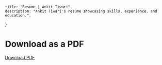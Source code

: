     title: "Resume | Ankit Tiwari",
    description: "Ankit Tiwari's resume showcasing skills, experience, and education.",
}

# Download as a PDF
[Download PDF](/resume.pdf)